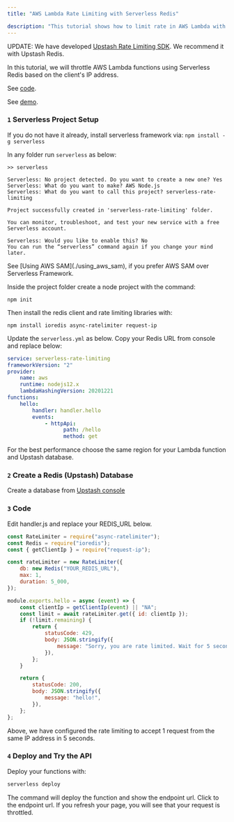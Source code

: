 ```yaml
---
title: "AWS Lambda Rate Limiting with Serverless Redis"

description: "This tutorial shows how to limit rate in AWS Lambda with Serverless Redis."
---
```


UPDATE: We have developed
[Upstash Rate Limiting SDK](https://github.com/upstash/ratelimit). We recommend
it with Upstash Redis.

In this tutorial, we will throttle AWS Lambda functions using Serverless Redis
based on the client's IP address.

See
[code](https://github.com/upstash/examples/tree/master/serverless-rate-limiting).

See [demo](https://5hg3vtj7gk.execute-api.us-west-1.amazonaws.com/hello).

### `1` Serverless Project Setup

If you do not have it already, install serverless framework via:
`npm install -g serverless`

In any folder run `serverless` as below:

```text
>> serverless

Serverless: No project detected. Do you want to create a new one? Yes
Serverless: What do you want to make? AWS Node.js
Serverless: What do you want to call this project? serverless-rate-limiting

Project successfully created in 'serverless-rate-limiting' folder.

You can monitor, troubleshoot, and test your new service with a free Serverless account.

Serverless: Would you like to enable this? No
You can run the “serverless” command again if you change your mind later.
```

<Note>
    See [Using AWS SAM](./using_aws_sam), if you prefer AWS SAM over Serverless
    Framework.
</Note>

Inside the project folder create a node project with the command:

```
npm init
```

Then install the redis client and rate limiting libraries with:

```
npm install ioredis async-ratelimiter request-ip
```

Update the `serverless.yml` as below. Copy your Redis URL from console and
replace below:

```yaml
service: serverless-rate-limiting
frameworkVersion: "2"
provider:
    name: aws
    runtime: nodejs12.x
    lambdaHashingVersion: 20201221
functions:
    hello:
        handler: handler.hello
        events:
            - httpApi:
                  path: /hello
                  method: get
```

<Note>
    For the best performance choose the same region for your Lambda function and
    Upstash database.
</Note>

### `2` Create a Redis (Upstash) Database

Create a database from [Upstash console](https://console.upstash.com)

### `3` Code

Edit handler.js and replace your REDIS_URL below.

<Snippet file="redis/ioredisnote.mdx" />

```javascript
const RateLimiter = require("async-ratelimiter");
const Redis = require("ioredis");
const { getClientIp } = require("request-ip");

const rateLimiter = new RateLimiter({
    db: new Redis("YOUR_REDIS_URL"),
    max: 1,
    duration: 5_000,
});

module.exports.hello = async (event) => {
    const clientIp = getClientIp(event) || "NA";
    const limit = await rateLimiter.get({ id: clientIp });
    if (!limit.remaining) {
        return {
            statusCode: 429,
            body: JSON.stringify({
                message: "Sorry, you are rate limited. Wait for 5 seconds",
            }),
        };
    }

    return {
        statusCode: 200,
        body: JSON.stringify({
            message: "hello!",
        }),
    };
};
```

Above, we have configured the rate limiting to accept 1 request from the same IP
address in 5 seconds.

### `4` Deploy and Try the API

Deploy your functions with:

```bash
serverless deploy
```

The command will deploy the function and show the endpoint url. Click to the
endpoint url. If you refresh your page, you will see that your request is
throttled.
